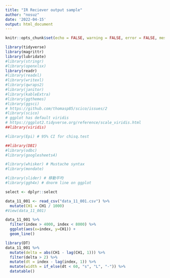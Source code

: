 ```yaml
---
title: "IR Reciever output sample"
author: "nosuz"
date: '2022-04-15'
output: html_document
---
```


```r
knitr::opts_chunk$set(echo = FALSE, warning = FALSE, error = FALSE, message = FALSE)
```

```r
library(tidyverse)
library(magrittr)
library(lubridate)
#library(stringr)
#library(openxlsx)
library(readr)
#library(readxl)
#library(writexl)
#library(qwraps2)
#library(janitor)
#library(kableExtra)
#library(ggthemes)
#library(ggsci)
# https://github.com/thomasp85/scico/issues/2
#library(scico)
# ggplot has default viridis
# https://ggplot2.tidyverse.org/reference/scale_viridis.html
##library(viridis)

#library(Epi) # 95% CI for chisq.test

##library(DBI)
#library(odbc)
#library(googlesheets4)

#library(whisker) # Mustache syntax
#library(mondate)

#library(slider) # 移動平均
#library(ggh4x) # dnorm line on ggplot

select <- dplyr::select

```

```r
data_11_001 <- read_csv("data_11_001.csv") %>% 
  mutate(CH1 = CH1 / 1000)
#View(data_11_001)
```

```r
data_11_001 %>% 
  filter(index > 4000, index < 8000) %>% 
  ggplot(aes(x=index, y=CH1)) + 
  geom_line()
```

```r
library(DT)
data_11_001 %>%
  mutate(delta = abs(CH1 - lag(CH1, 1))) %>% 
  filter(delta > 2) %>% 
  mutate(dt = index - lag(index, 1)) %>% 
  mutate(width = if_else(dt < 60, "s", "L", "-")) %>% 
  datatable()



```

